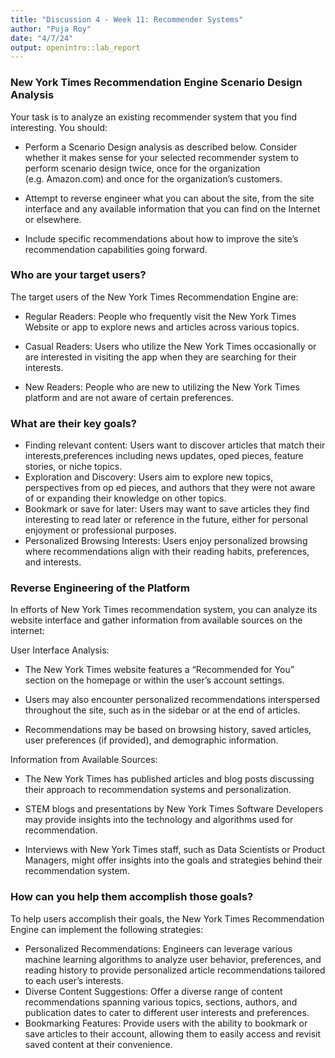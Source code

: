 ---
title: "Discussion 4 - Week 11: Recommender Systems"
author: "Puja Roy"
date: "4/7/24"
output: openintro::lab_report
---

### New York Times Recommendation Engine Scenario Design Analysis

Your task is to analyze an existing recommender system that you find interesting.  You should:

- Perform a Scenario Design analysis as described below.  Consider whether it makes sense for your selected recommender system to perform scenario design twice, once for the organization (e.g. Amazon.com) and once for the organization's customers.

- Attempt to reverse engineer what you can about the site, from the site interface and any available information that you can find on the Internet or elsewhere.

- Include specific recommendations about how to improve the site's recommendation capabilities going forward. 

### Who are your target users?
The target users of the New York Times Recommendation Engine are:

- Regular Readers: People who frequently visit the New York Times Website or app to explore news and articles across various topics.

- Casual Readers: Users who utilize the New York Times occasionally or are interested in visiting the app when they are searching for their interests.

- New Readers: People who are new to utilizing the New York Times platform and are not aware of certain preferences.

### What are their key goals?
- Finding relevant content: Users want to discover articles that match their interests,preferences including news updates, oped pieces, feature stories, or niche topics.
- Exploration and Discovery: Users aim to explore new topics, perspectives from op ed pieces, and authors that they were not aware of or expanding their knowledge on other topics.
- Bookmark or save for later: Users may want to save articles they find interesting to read later or reference in the future, either for personal enjoyment or professional purposes.
- Personalized Browsing Interests: Users enjoy personalized browsing where recommendations align with their reading habits, preferences, and interests.

### Reverse Engineering of the Platform

In efforts of New York Times recommendation system, you can analyze its website interface and gather information from available sources on the internet:

User Interface Analysis:

- The New York Times website features a "Recommended for You" section on the homepage or within the user's account settings.

- Users may also encounter personalized recommendations interspersed throughout the site, such as in the sidebar or at the end of articles.

- Recommendations may be based on browsing history, saved articles, user preferences (if provided), and demographic information.

Information from Available Sources:

- The New York Times has published articles and blog posts discussing their approach to recommendation systems and personalization.

- STEM blogs and presentations by New York Times Software Developers may provide insights into the technology and algorithms used for recommendation.

- Interviews with New York Times staff, such as Data Scientists or Product Managers, might offer insights into the goals and strategies behind their recommendation system.

### How can you help them accomplish those goals?
To help users accomplish their goals, the New York Times Recommendation Engine can implement the following strategies:

- Personalized Recommendations: Engineers can leverage various machine learning algorithms to analyze user behavior, preferences, and reading history to provide personalized article recommendations tailored to each user's interests.
- Diverse Content Suggestions: Offer a diverse range of content recommendations spanning various topics, sections, authors, and publication dates to cater to different user interests and preferences.
- Bookmarking Features: Provide users with the ability to bookmark or save articles to their account, allowing them to easily access and revisit saved content at their convenience.




